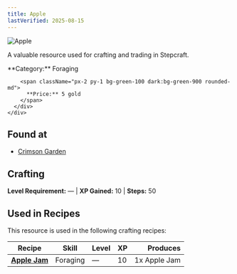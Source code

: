```yaml
---
title: Apple
lastVerified: 2025-08-15
---
```


<div className="flex items-start gap-6 mb-8">
  <div className="flex-shrink-0">
    <img src="/assets/resources/foraging/apple.png" alt="Apple" className="w-24 h-24 border rounded-lg" />
  </div>
  <div className="flex-1">
    <div className="space-y-2">
      <p className="text-lg text-muted-foreground">A valuable resource used for crafting and trading in Stepcraft.</p>
      <div className="flex flex-wrap gap-4 text-sm">
        <span className="px-2 py-1 bg-blue-100 dark:bg-blue-900 rounded-md">
          **Category:** Foraging
        </span>
        
        <span className="px-2 py-1 bg-green-100 dark:bg-green-900 rounded-md">
          **Price:** 5 gold
        </span>
      </div>
    </div>
  </div>
</div>

## Found at

- [Crimson Garden](/docs/map/individual/crimson_garden)

## Crafting
**Level Requirement:** — | **XP Gained:** 10 | **Steps:** 50



## Used in Recipes

This resource is used in the following crafting recipes:

| Recipe | Skill | Level | XP | Produces |
|--------|-------|-------|----|---------:|
| **[Apple Jam](/docs/items/individual/apple_jam)** | Foraging | — | 10 | 1x Apple Jam |
